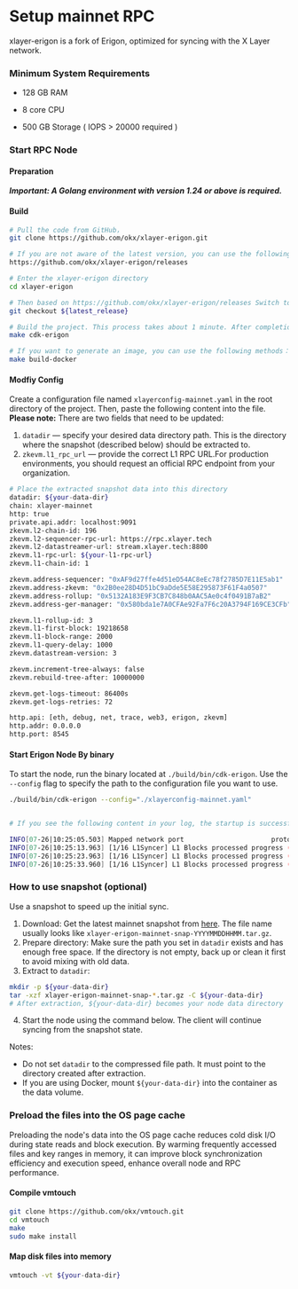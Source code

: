 # Setup mainnet RPC

xlayer-erigon is a fork of Erigon, optimized for syncing with the X Layer network.



### Minimum System Requirements

- 128 GB RAM

- 8 core CPU

- 500 GB Storage ( IOPS > 20000 required )



### Start RPC Node



#### Preparation

***Important: A Golang environment with version 1.24 or above is required.***



#### Build

```bash
# Pull the code from GitHub，
git clone https://github.com/okx/xlayer-erigon.git

# If you are not aware of the latest version, you can use the following Github address to obtain the latest version：
https://github.com/okx/xlayer-erigon/releases

# Enter the xlayer-erigon directory
cd xlayer-erigon

# Then based on https://github.com/okx/xlayer-erigon/releases Switch to the corresponding branch based on the latest version found on
git checkout ${latest_release}

# Build the project. This process takes about 1 minute. After completion, the binary file will be located in the build/bin directory of the project, and the binary file name is: cdk-erigon.
make cdk-erigon

# If you want to generate an image, you can use the following methods：
make build-docker

```


#### Modfiy Config

Create a configuration file named `xlayerconfig-mainnet.yaml` in the root directory of the project. Then, paste the following content into the file.
**Please note:** There are two fields that need to be updated:

1. `datadir` — specify your desired data directory path. This is the directory where the snapshot (described below) should be extracted to.
2. `zkevm.l1_rpc_url` — provide the correct L1 RPC URL.For production environments, you should request an official RPC endpoint from your organization.

```bash
# Place the extracted snapshot data into this directory
datadir: ${your-data-dir}
chain: xlayer-mainnet
http: true
private.api.addr: localhost:9091
zkevm.l2-chain-id: 196
zkevm.l2-sequencer-rpc-url: https://rpc.xlayer.tech
zkevm.l2-datastreamer-url: stream.xlayer.tech:8800
zkevm.l1-rpc-url: ${your-l1-rpc-url}
zkevm.l1-chain-id: 1

zkevm.address-sequencer: "0xAF9d27ffe4d51eD54AC8eEc78f2785D7E11E5ab1"
zkevm.address-zkevm: "0x2B0ee28D4D51bC9aDde5E58E295873F61F4a0507"
zkevm.address-rollup: "0x5132A183E9F3CB7C848b0AAC5Ae0c4f0491B7aB2"
zkevm.address-ger-manager: "0x580bda1e7A0CFAe92Fa7F6c20A3794F169CE3CFb"

zkevm.l1-rollup-id: 3
zkevm.l1-first-block: 19218658
zkevm.l1-block-range: 2000
zkevm.l1-query-delay: 1000
zkevm.datastream-version: 3

zkevm.increment-tree-always: false
zkevm.rebuild-tree-after: 10000000

zkevm.get-logs-timeout: 86400s
zkevm.get-logs-retries: 72

http.api: [eth, debug, net, trace, web3, erigon, zkevm]
http.addr: 0.0.0.0
http.port: 8545
```

#### Start Erigon Node By binary

To start the node, run the binary located at `./build/bin/cdk-erigon`.
Use the `--config` flag to specify the path to the configuration file you want to use.

```bash
./build/bin/cdk-erigon --config="./xlayerconfig-mainnet.yaml"


# If you see the following content in your log, the startup is successful：

INFO[07-26|10:25:05.503] Mapped network port                      proto=udp extport=30304 intport=30304 interface="UPNP IGDv1-IP1"
INFO[07-26|10:25:13.963] [1/16 L1Syncer] L1 Blocks processed progress (amounts): 64000/3358713 (1%) 
INFO[07-26|10:25:23.963] [1/16 L1Syncer] L1 Blocks processed progress (amounts): 140000/3358713 (4%) 
INFO[07-26|10:25:33.960] [1/16 L1Syncer] L1 Blocks processed progress (amounts): 222000/3358713 (6%) 
```

### How to use snapshot (optional)
Use a snapshot to speed up the initial sync.

1. Download: Get the latest mainnet snapshot from [here](https://static.okex.org/cdn/chain/xlayer/snapshot/index.html "snapshot"). The file name usually looks like `xlayer-erigon-mainnet-snap-YYYYMMDDHHMM.tar.gz`.
2. Prepare directory: Make sure the path you set in `datadir` exists and has enough free space. If the directory is not empty, back up or clean it first to avoid mixing with old data.
3. Extract to `datadir`:
```bash
mkdir -p ${your-data-dir}
tar -xzf xlayer-erigon-mainnet-snap-*.tar.gz -C ${your-data-dir}
# After extraction, ${your-data-dir} becomes your node data directory
```
4. Start the node using the command below. The client will continue syncing from the snapshot state.

Notes:
- Do not set `datadir` to the compressed file path. It must point to the directory created after extraction.
- If you are using Docker, mount `${your-data-dir}` into the container as the data volume.

### Preload the files into the OS page cache
Preloading the node's data into the OS page cache reduces cold disk I/O during state reads and block execution. By warming frequently accessed files and key ranges in memory, it can improve block synchronization efficiency and execution speed, enhance overall node and RPC performance.
#### Compile vmtouch
```bash
git clone https://github.com/okx/vmtouch.git
cd vmtouch
make
sudo make install
```
#### Map disk files into memory
```bash
vmtouch -vt ${your-data-dir}
```

 